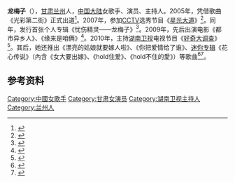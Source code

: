 {{藝人
| 姓名 = 龙梅子
| 類型 = 女歌手 
| 羅馬拼音 = 
| 英文名 =  
| 暱稱 =  
| 國籍 = {{PRC}}
| 民族 = [[汉族|汉族]]
| 籍貫 = 
| 出生日期 = {{Birth date and age|1988|8|18}}
| 出生地點 = {{CHN}}[[甘肃省|甘肃省]][[兰州市|兰州市]]
| 職業 = [[歌手|歌手]]、[[演员|演员]]、[[主持人|主持人]]
| 母校 =  
| 音樂類型 = [[流行音樂|流行音樂]] 
| 出道地点 = {{CHNML}}
| 代表作 = 《漂亮的姑娘就要嫁人啦》<br />《你把爱情给了谁》
| 相关团体 = 
}}

'''龙梅子'''（{{bd|1988年|8月18日||}}），[[甘肃省|甘肃]][[兰州市|兰州]]人，[[中国大陆|中国大陆]]女歌手、演员、主持人。2005年，凭借歌曲《光彩第二街》正式出道<ref>{{cite news |title=出道12年 龙梅子迎来音乐生涯“不凡的改变” |url=http://ent.chinadaily.com.cn/2017-10/31/content_33935609.htm |accessdate=2020-07-09 |work=中国日报网 |date=2017-10-31 |archive-url=https://web.archive.org/web/20200709044750/http://ent.chinadaily.com.cn/2017-10/31/content_33935609.htm |archive-date=2020-07-09 |dead-url=no }}</ref>。2007年，参加[[中国中央电视台|CCTV]]选秀节目《[[星光大道_(央视节目)|星光大道]]》<ref>{{cite news |editor=任以婷 |title=“忧伤精灵”龙梅子挑战青歌 曾失意《星光大道》 |url=http://ent.cntv.cn/2013/03/19/ARTI1363677462128717.shtml |accessdate=2020-07-09 |work=央视网 |date=2013-03-19 |archive-url=https://web.archive.org/web/20130418022850/http://ent.cntv.cn/2013/03/19/ARTI1363677462128717.shtml |archive-date=2013-04-18 |dead-url=no }}</ref>。同年，发行首张个人专辑《忧伤精灵——龙梅子》<ref>{{cite news |editor=蒋明晶 |title=青春偶像歌手龙梅子推出首张专辑《忧伤精灵》 |url=http://ent.sina.com.cn/y/2007-11-27/02001808784.shtml |accessdate=2020-07-09 |work=新浪娱乐 |publisher=新浪 |date=2007-11-27 |archive-url=https://web.archive.org/web/20200709045037/http://ent.sina.com.cn/y/2007-11-27/02001808784.shtml |archive-date=2020-07-09 |dead-url=no }}</ref>。2009年，先后出演电影《都市异乡人》、《缘来是咱俩》<ref>{{cite news |author=卫小林 |title=海南亚姐赛决赛今晚举行 老猫龙梅子任评委嘉宾 |url=http://hnrb.hinews.cn/html/2009-07/26/content_8_7.htm |accessdate=2020-07-09 |work=海南日报 |date=2009-07-26 |archive-url=https://web.archive.org/web/20200709045221/http://hnrb.hinews.cn/html/2009-07/26/content_8_7.htm |archive-date=2020-07-09 |dead-url=no }}</ref>。2010年，主持[[湖南卫视|湖南卫视]]电视节目《[[好奇大调查|好奇大调查]]》<ref>{{cite news |title=龙梅子湖南卫视当主持 粉嫩给力代言清凉出境 |url=http://www.hinews.cn/news/system/2010/12/28/011768973.shtml |accessdate=2020-07-09 |work=北青网 |date=2010-12-28 |via=南海网 |archive-url=https://web.archive.org/web/20200709055808/http://www.hinews.cn/news/system/2010/12/28/011768973.shtml |archive-date=2020-07-09 |dead-url=no }}</ref>。其后，她还推出《漂亮的姑娘就要嫁人啦》、《你把爱情给了谁》、[[迷你专辑|迷你专辑]]《花心传说》（內含《女大要出嫁》、《hold住爱》、《hold不住的愛》）等歌曲<ref>{{cite news |title=龙梅子老猫《花心传说》再战乐坛 |url=http://ent.sina.com.cn/y/2012-08-01/11373700100.shtml |publisher=新浪娛樂 |accessdate=2021-05-08 |archive-date=2021-05-09 |archive-url=https://web.archive.org/web/20210509064310/http://ent.sina.com.cn/y/2012-08-01/11373700100.shtml |dead-url=no }}</ref><ref>{{cite news |editor=段敬芳 |title=《星光大道》遗珠龙梅子 受聘返场当评委 |url=http://www.xinhuanet.com/ent/2015-10/28/c_128367982.htm |accessdate=2020-07-09 |work=新华网 |date=2015-10-28 |archive-url=https://web.archive.org/web/20200709060959/http://www.xinhuanet.com/ent/2015-10/28/c_128367982.htm |archive-date=2020-07-09 |dead-url=no }}</ref>。

== 参考资料 ==
{{reflist}}

[[Category:中國女歌手|Category:中國女歌手]]
[[Category:甘肃女演员|Category:甘肃女演员]]
[[Category:湖南卫视主持人|Category:湖南卫视主持人]]
[[Category:兰州人|Category:兰州人]]